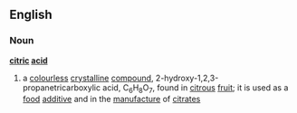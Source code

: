==English==
===Noun===
'''[[citric]] [[acid]]'''
#{{chemistry}} a [[colourless]] [[crystalline]] [[compound]], 2-hydroxy-1,2,3-propanetricarboxylic acid, C<sub>6</sub>H<sub>8</sub>O<sub>7</sub>, found in [[citrous]] [[fruit]]; it is used as a [[food]] [[additive]] and in the [[manufacture]] of [[citrate]]s